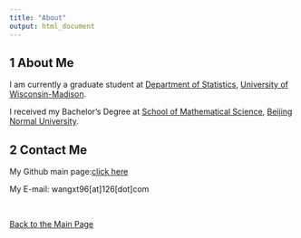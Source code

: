 ```yaml
---
title: "About"
output: html_document
---
```


## 1 About Me

I am currently a graduate student at [Department of Statistics](https://stat.wisc.edu/), [University of Wisconsin-Madison](https://www.wisc.edu/).

I received my Bachelor's Degree at [School of Mathematical Science](http://math.bnu.edu.cn/), [Beijing Normal University](http://www.bnu.edu.cn/).

## 2 Contact Me

My Github main page:<a href="https://github.com/Xiaotian-WANG/" target="_blank">click here</a>

My E-mail: wangxt96[at]126[dot]com

&nbsp;

[Back to the Main Page](index.html)